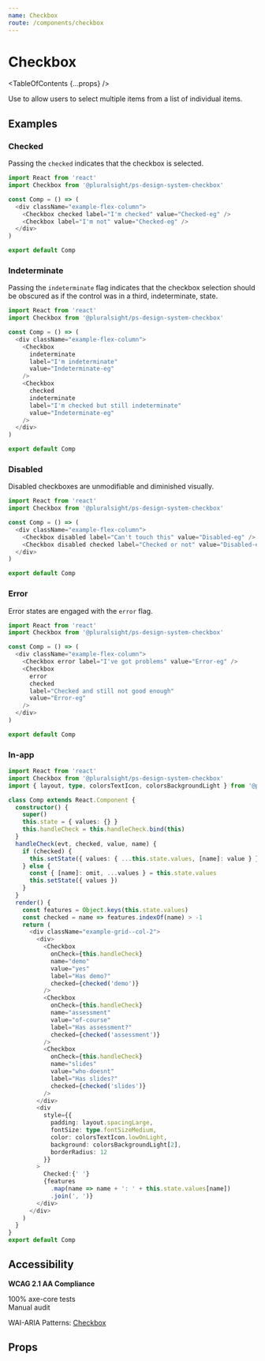 ```yaml
---
name: Checkbox
route: /components/checkbox
---
```


# Checkbox

<TableOfContents {...props} />

<Intro>
  Use to allow users to select multiple items from a list of individual items.
</Intro>

<Usage
  figmaUrl="https://www.figma.com/file/YsTklBecdddy9RZ3HXddIseD/PSDS-Web-Components?node-id=13432%3A559"
  install="npm install @pluralsight/ps-design-system-checkbox"
  import="import Checkbox from '@pluralsight/ps-design-system-checkbox'"
  packageName="checkbox"
  version={props.version}
/>

## Examples

### Checked

Passing the `checked` indicates that the checkbox is selected.

```typescript
import React from 'react'
import Checkbox from '@pluralsight/ps-design-system-checkbox'

const Comp = () => (
  <div className="example-flex-column">
    <Checkbox checked label="I'm checked" value="Checked-eg" />
    <Checkbox label="I'm not" value="Checked-eg" />
  </div>
)

export default Comp
```

### Indeterminate

Passing the `indeterminate` flag indicates that the checkbox selection should be obscured as if the control was in a third, indeterminate, state.

```typescript
import React from 'react'
import Checkbox from '@pluralsight/ps-design-system-checkbox'

const Comp = () => (
  <div className="example-flex-column">
    <Checkbox
      indeterminate
      label="I'm indeterminate"
      value="Indeterminate-eg"
    />
    <Checkbox
      checked
      indeterminate
      label="I'm checked but still indeterminate"
      value="Indeterminate-eg"
    />
  </div>
)

export default Comp
```

### Disabled

Disabled checkboxes are unmodifiable and diminished visually.

```typescript
import React from 'react'
import Checkbox from '@pluralsight/ps-design-system-checkbox'

const Comp = () => (
  <div className="example-flex-column">
    <Checkbox disabled label="Can't touch this" value="Disabled-eg" />
    <Checkbox disabled checked label="Checked or not" value="Disabled-eg" />
  </div>
)

export default Comp
```

### Error

Error states are engaged with the `error` flag.

```typescript
import React from 'react'
import Checkbox from '@pluralsight/ps-design-system-checkbox'

const Comp = () => (
  <div className="example-flex-column">
    <Checkbox error label="I've got problems" value="Error-eg" />
    <Checkbox
      error
      checked
      label="Checked and still not good enough"
      value="Error-eg"
    />
  </div>
)

export default Comp
```

### In-app

```typescript
import React from 'react'
import Checkbox from '@pluralsight/ps-design-system-checkbox'
import { layout, type, colorsTextIcon, colorsBackgroundLight } from '@pluralsight/ps-design-system-core'

class Comp extends React.Component {
  constructor() {
    super()
    this.state = { values: {} }
    this.handleCheck = this.handleCheck.bind(this)
  }
  handleCheck(evt, checked, value, name) {
    if (checked) {
      this.setState({ values: { ...this.state.values, [name]: value } })
    } else {
      const { [name]: omit, ...values } = this.state.values
      this.setState({ values })
    }
  }
  render() {
    const features = Object.keys(this.state.values)
    const checked = name => features.indexOf(name) > -1
    return (
      <div className="example-grid--col-2">
        <div>
          <Checkbox
            onCheck={this.handleCheck}
            name="demo"
            value="yes"
            label="Has demo?"
            checked={checked('demo')}
          />
          <Checkbox
            onCheck={this.handleCheck}
            name="assessment"
            value="of-course"
            label="Has assessment?"
            checked={checked('assessment')}
          />
          <Checkbox
            onCheck={this.handleCheck}
            name="slides"
            value="who-doesnt"
            label="Has slides?"
            checked={checked('slides')}
          />
        </div>
        <div
          style={{
            padding: layout.spacingLarge,
            fontSize: type.fontSizeMedium,
            color: colorsTextIcon.lowOnLight,
            background: colorsBackgroundLight[2],
            borderRadius: 12
          }}
        >
          Checked:{' '}
          {features
            .map(name => name + ': ' + this.state.values[name])
            .join(', ')}
        </div>
      </div>
    )
  }
}
export default Comp
```

## Accessibility

**WCAG 2.1 AA Compliance**

<CheckCircleFillIcon color="green" size="xSmall" /> 100% axe-core tests
<br />
<WarningFilledIcon color="red" size="xSmall" /> Manual audit

WAI-ARIA Patterns: <A href="https://www.w3.org/TR/wai-aria-practices-1.2/#checkbox" target="_blank" rel="noreferrer">Checkbox</A>

## Props

<TypesTable>
  <TypesProp
    name="checked"
    type="boolean"
    desc="marks as selected"
    default="false"
  />
  <TypesProp
    name="disabled"
    type="boolean"
    desc="standard input disable flag"
    default="false"
  />
  <TypesProp
    name="error"
    type="boolean"
    desc="error state flag"
    default="false"
  />
  <TypesProp
    name="indeterminate"
    type="boolean"
    desc="marks as indeterminate"
    default="false"
  />
  <TypesProp name="name" type="string" desc="form data identifier" />
  <TypesProp name="label" type="React.ReactNode" desc="display name" />
  <TypesProp
    name="onCheck"
    type="(Event, checked: boolean, value: any, name: string) => void"
    desc="triggers on check toggle"
  />
  <TypesProp
    name="value"
    type="string | number"
    desc="form value when checked"
  />
</TypesTable>
